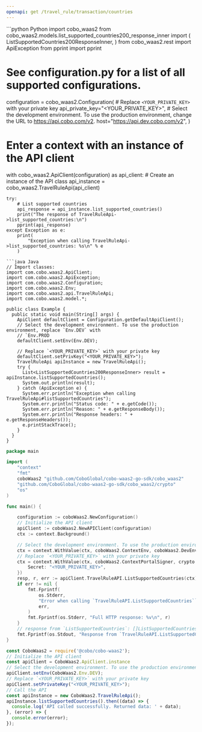 ```yaml
---
openapi: get /travel_rule/transaction/countries
---
```


<RequestExample>
```python Python
import cobo_waas2
from cobo_waas2.models.list_supported_countries200_response_inner import (
    ListSupportedCountries200ResponseInner,
)
from cobo_waas2.rest import ApiException
from pprint import pprint

# See configuration.py for a list of all supported configurations.
configuration = cobo_waas2.Configuration(
    # Replace `<YOUR_PRIVATE_KEY>` with your private key
    api_private_key="<YOUR_PRIVATE_KEY>",
    # Select the development environment. To use the production environment, change the URL to https://api.cobo.com/v2.
    host="https://api.dev.cobo.com/v2",
)
# Enter a context with an instance of the API client
with cobo_waas2.ApiClient(configuration) as api_client:
    # Create an instance of the API class
    api_instance = cobo_waas2.TravelRuleApi(api_client)

    try:
        # List supported countries
        api_response = api_instance.list_supported_countries()
        print("The response of TravelRuleApi->list_supported_countries:\n")
        pprint(api_response)
    except Exception as e:
        print(
            "Exception when calling TravelRuleApi->list_supported_countries: %s\n" % e
        )

```
```java Java
// Import classes:
import com.cobo.waas2.ApiClient;
import com.cobo.waas2.ApiException;
import com.cobo.waas2.Configuration;
import com.cobo.waas2.Env;
import com.cobo.waas2.api.TravelRuleApi;
import com.cobo.waas2.model.*;

public class Example {
  public static void main(String[] args) {
    ApiClient defaultClient = Configuration.getDefaultApiClient();
    // Select the development environment. To use the production environment, replace `Env.DEV` with
    // `Env.PROD
    defaultClient.setEnv(Env.DEV);

    // Replace `<YOUR_PRIVATE_KEY>` with your private key
    defaultClient.setPrivKey("<YOUR_PRIVATE_KEY>");
    TravelRuleApi apiInstance = new TravelRuleApi();
    try {
      List<ListSupportedCountries200ResponseInner> result = apiInstance.listSupportedCountries();
      System.out.println(result);
    } catch (ApiException e) {
      System.err.println("Exception when calling TravelRuleApi#listSupportedCountries");
      System.err.println("Status code: " + e.getCode());
      System.err.println("Reason: " + e.getResponseBody());
      System.err.println("Response headers: " + e.getResponseHeaders());
      e.printStackTrace();
    }
  }
}

```
```go Go
package main

import (
	"context"
	"fmt"
	coboWaas2 "github.com/CoboGlobal/cobo-waas2-go-sdk/cobo_waas2"
	"github.com/CoboGlobal/cobo-waas2-go-sdk/cobo_waas2/crypto"
	"os"
)

func main() {

	configuration := coboWaas2.NewConfiguration()
	// Initialize the API client
	apiClient := coboWaas2.NewAPIClient(configuration)
	ctx := context.Background()

	// Select the development environment. To use the production environment, replace coboWaas2.DevEnv with coboWaas2.ProdEnv
	ctx = context.WithValue(ctx, coboWaas2.ContextEnv, coboWaas2.DevEnv)
	// Replace `<YOUR_PRIVATE_KEY>` with your private key
	ctx = context.WithValue(ctx, coboWaas2.ContextPortalSigner, crypto.Ed25519Signer{
		Secret: "<YOUR_PRIVATE_KEY>",
	})
	resp, r, err := apiClient.TravelRuleAPI.ListSupportedCountries(ctx).Execute()
	if err != nil {
		fmt.Fprintf(
			os.Stderr,
			"Error when calling `TravelRuleAPI.ListSupportedCountries``: %v\n",
			err,
		)
		fmt.Fprintf(os.Stderr, "Full HTTP response: %v\n", r)
	}
	// response from `ListSupportedCountries`: []ListSupportedCountries200ResponseInner
	fmt.Fprintf(os.Stdout, "Response from `TravelRuleAPI.ListSupportedCountries`: %v\n", resp)
}

```
```javascript JavaScript
const CoboWaas2 = require('@cobo/cobo-waas2');
// Initialize the API client
const apiClient = CoboWaas2.ApiClient.instance
// Select the development environment. To use the production environment, replace `Env.DEV` with `Env.PROD`
apiClient.setEnv(CoboWaas2.Env.DEV);
// Replace `<YOUR_PRIVATE_KEY>` with your private key
apiClient.setPrivateKey("<YOUR_PRIVATE_KEY>");
// Call the API
const apiInstance = new CoboWaas2.TravelRuleApi();
apiInstance.listSupportedCountries().then((data) => {
  console.log('API called successfully. Returned data: ' + data);
}, (error) => {
  console.error(error);
});
```
</RequestExample>